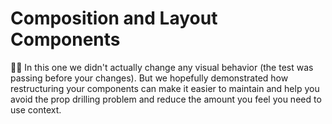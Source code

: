 # Composition and Layout Components

👨‍💼 In this one we didn't actually change any visual behavior (the test was
passing before your changes). But we hopefully demonstrated how restructuring
your components can make it easier to maintain and help you avoid the prop
drilling problem and reduce the amount you feel you need to use context.
